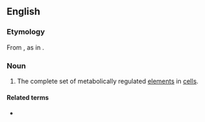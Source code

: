 ==English==
{{wikipedia}}

===Etymology===
From {{m|en|metabolism}} {{suffix|en||ome}}, as in {{m|en|genome}}.

===Noun===
{{en-noun}}

# {{lb|en|biochemistry|genetics}} The complete set of metabolically regulated [[element]]s in [[cell]]s.

====Related terms====
* {{l|en|metabolome}}